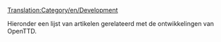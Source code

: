 [[Translation:Category/en/Development]]

Hieronder een lijst van artikelen gerelateerd met de ontwikkelingen van OpenTTD.

{{nl/artikel principaal}}